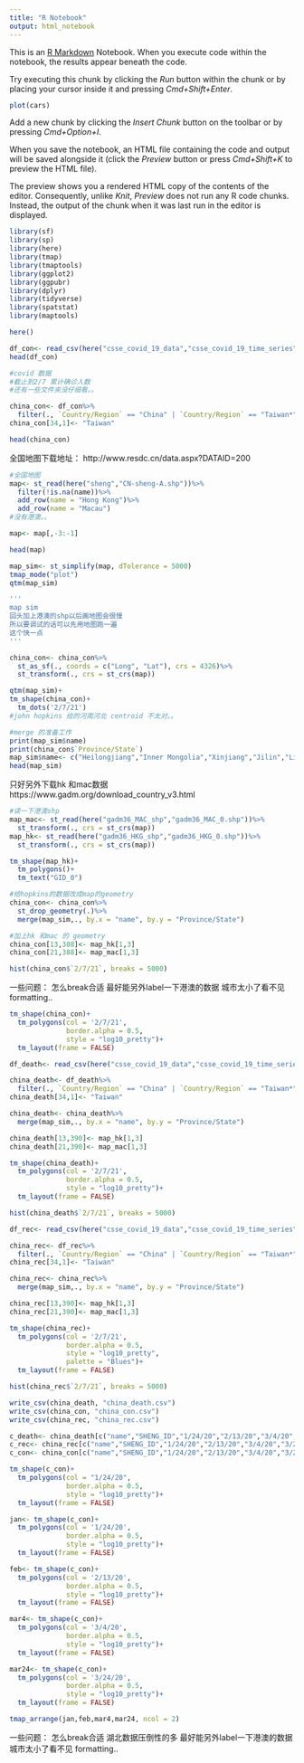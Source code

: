```yaml
---
title: "R Notebook"
output: html_notebook
---
```


This is an [R Markdown](http://rmarkdown.rstudio.com) Notebook. When you execute code within the notebook, the results appear beneath the code. 

Try executing this chunk by clicking the *Run* button within the chunk or by placing your cursor inside it and pressing *Cmd+Shift+Enter*. 

```r
plot(cars)
```

Add a new chunk by clicking the *Insert Chunk* button on the toolbar or by pressing *Cmd+Option+I*.

When you save the notebook, an HTML file containing the code and output will be saved alongside it (click the *Preview* button or press *Cmd+Shift+K* to preview the HTML file). 

The preview shows you a rendered HTML copy of the contents of the editor. Consequently, unlike *Knit*, *Preview* does not run any R code chunks. Instead, the output of the chunk when it was last run in the editor is displayed.

```r
library(sf)
library(sp)
library(here)
library(tmap)
library(tmaptools)
library(ggplot2)
library(ggpubr)
library(dplyr)
library(tidyverse)
library(spatstat)
library(maptools)

here()
```

```r
df_con<- read_csv(here("csse_covid_19_data","csse_covid_19_time_series","time_series_covid19_confirmed_global.csv"))
head(df_con)

#covid 数据
#截止到2/7 累计确诊人数
#还有一些文件夹没仔细看。。

china_con<- df_con%>%
  filter(., `Country/Region` == "China" | `Country/Region` == "Taiwan*")
china_con[34,1]<- "Taiwan"

head(china_con)
```


全国地图下载地址：
http://www.resdc.cn/data.aspx?DATAID=200

```r
#全国地图
map<- st_read(here("sheng","CN-sheng-A.shp"))%>%
  filter(!is.na(name))%>%
  add_row(name = "Hong Kong")%>%
  add_row(name = "Macau")
#没有港澳。。

map<- map[,-3:-1]

head(map)

map_sim<- st_simplify(map, dTolerance = 5000)
tmap_mode("plot")
qtm(map_sim)

'''
map sim
回头加上港澳的shp以后画地图会很慢
所以要调试的话可以先用地图跑一遍
这个快一点
'''
```

```r
china_con<- china_con%>%
  st_as_sf(., coords = c("Long", "Lat"), crs = 4326)%>%
  st_transform(., crs = st_crs(map))

qtm(map_sim)+
tm_shape(china_con)+
  tm_dots('2/7/21')
#john hopkins 给的河南河北 centroid 不太对。。
```

```r
#merge 的准备工作
print(map_sim$name)
print(china_con$`Province/State`)
map_sim$name<- c("Heilongjiang","Inner Mongolia","Xinjiang","Jilin","Liaoning","Hebei","Gansu","Beijing","Shanxi","Tianjin","Shaanxi","Qinghai","Ningxia","Shandong","Tibet","Henan","Jiangsu","Anhui","Sichuan","Hubei","Shanghai","Chongqing","Zhejiang","Jiangxi","Hunan","Yunan","Guizhou","Fujian","Guangxi","Taiwan","Guangdong","Hainan","Hong Kong","Macau")
head(map_sim)

```
只好另外下载hk 和mac数据
https://www.gadm.org/download_country_v3.html

```r
#读一下港澳shp
map_mac<- st_read(here("gadm36_MAC_shp","gadm36_MAC_0.shp"))%>%
  st_transform(., crs = st_crs(map))
map_hk<- st_read(here("gadm36_HKG_shp","gadm36_HKG_0.shp"))%>%
  st_transform(., crs = st_crs(map))

tm_shape(map_hk)+
  tm_polygons()+
  tm_text("GID_0")
```

```r
#给hopkins的数据改成map的geometry
china_con<- china_con%>%
  st_drop_geometry(.)%>%
  merge(map_sim,., by.x = "name", by.y = "Province/State")

#加上hk 和mac 的 geometry
china_con[13,388]<- map_hk[1,3]
china_con[21,388]<- map_mac[1,3]

hist(china_con$`2/7/21`, breaks = 5000)
```

一些问题：
怎么break合适
最好能另外label一下港澳的数据 城市太小了看不见
formatting..

```r
tm_shape(china_con)+
  tm_polygons(col = '2/7/21',
              border.alpha = 0.5,
              style = "log10_pretty")+
  tm_layout(frame = FALSE)
```

```r
df_death<- read_csv(here("csse_covid_19_data","csse_covid_19_time_series","time_series_covid19_deaths_global.csv"))

china_death<- df_death%>%
  filter(., `Country/Region` == "China" | `Country/Region` == "Taiwan*")
china_death[34,1]<- "Taiwan"

china_death<- china_death%>%
  merge(map_sim,., by.x = "name", by.y = "Province/State")

china_death[13,390]<- map_hk[1,3]
china_death[21,390]<- map_mac[1,3]

tm_shape(china_death)+
  tm_polygons(col = '2/7/21',
              border.alpha = 0.5,
              style = "log10_pretty")+
  tm_layout(frame = FALSE)

hist(china_death$`2/7/21`, breaks = 5000)
```

```r
df_rec<- read_csv(here("csse_covid_19_data","csse_covid_19_time_series","time_series_covid19_recovered_global.csv"))

china_rec<- df_rec%>%
  filter(., `Country/Region` == "China" | `Country/Region` == "Taiwan*")
china_rec[34,1]<- "Taiwan"

china_rec<- china_rec%>%
  merge(map_sim,., by.x = "name", by.y = "Province/State")

china_rec[13,390]<- map_hk[1,3]
china_rec[21,390]<- map_mac[1,3]

tm_shape(china_rec)+
  tm_polygons(col = '2/7/21',
              border.alpha = 0.5,
              style = "log10_pretty",
              palette = "Blues")+
  tm_layout(frame = FALSE)

hist(china_rec$`2/7/21`, breaks = 5000)
```

```r

write_csv(china_death, "china_death.csv")
write_csv(china_con, "china_con.csv")
write_csv(china_rec, "china_rec.csv")

```

```r

c_death<- china_death[c("name","SHENG_ID","1/24/20","2/13/20","3/4/20","3/24/20","geometry")]
c_rec<- china_rec[c("name","SHENG_ID","1/24/20","2/13/20","3/4/20","3/24/20","geometry")]
c_con<- china_con[c("name","SHENG_ID","1/24/20","2/13/20","3/4/20","3/24/20","geometry")]

```

```r
tm_shape(c_con)+
  tm_polygons(col = "1/24/20",
              border.alpha = 0.5,
              style = "log10_pretty")+
  tm_layout(frame = FALSE)
```

```r

jan<- tm_shape(c_con)+
  tm_polygons(col = '1/24/20',
              border.alpha = 0.5,
              style = "log10_pretty")+
  tm_layout(frame = FALSE)

feb<- tm_shape(c_con)+
  tm_polygons(col = '2/13/20',
              border.alpha = 0.5,
              style = "log10_pretty")+
  tm_layout(frame = FALSE)

mar4<- tm_shape(c_con)+
  tm_polygons(col = '3/4/20',
              border.alpha = 0.5,
              style = "log10_pretty")+
  tm_layout(frame = FALSE)

mar24<- tm_shape(c_con)+
  tm_polygons(col = '3/24/20',
              border.alpha = 0.5,
              style = "log10_pretty")+
  tm_layout(frame = FALSE)

tmap_arrange(jan,feb,mar4,mar24, ncol = 2)

```
一些问题：
怎么break合适 湖北数据压倒性的多
最好能另外label一下港澳的数据 城市太小了看不见
formatting..








